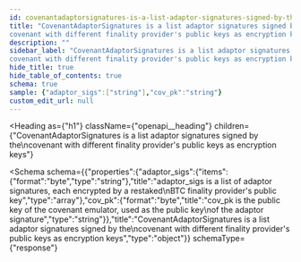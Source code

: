 ```yaml
---
id: covenantadaptorsignatures-is-a-list-adaptor-signatures-signed-by-the-covenant-with-different-finality-providers-public-keys-as-encryption-keys
title: "CovenantAdaptorSignatures is a list adaptor signatures signed by the
covenant with different finality provider's public keys as encryption keys"
description: ""
sidebar_label: "CovenantAdaptorSignatures is a list adaptor signatures signed by the
covenant with different finality provider's public keys as encryption keys"
hide_title: true
hide_table_of_contents: true
schema: true
sample: {"adaptor_sigs":["string"],"cov_pk":"string"}
custom_edit_url: null
---
```



<Heading
  as={"h1"}
  className={"openapi__heading"}
  children={"CovenantAdaptorSignatures is a list adaptor signatures signed by the\ncovenant with different finality provider's public keys as encryption keys"}
>
</Heading>





<Schema
  schema={{"properties":{"adaptor_sigs":{"items":{"format":"byte","type":"string"},"title":"adaptor_sigs is a list of adaptor signatures, each encrypted by a restaked\nBTC finality provider's public key","type":"array"},"cov_pk":{"format":"byte","title":"cov_pk is the public key of the covenant emulator, used as the public key\nof the adaptor signature","type":"string"}},"title":"CovenantAdaptorSignatures is a list adaptor signatures signed by the\ncovenant with different finality provider's public keys as encryption keys","type":"object"}}
  schemaType={"response"}
>
  
</Schema>
            
